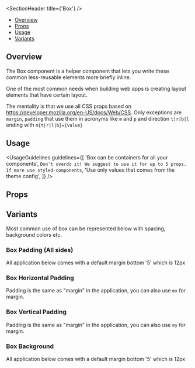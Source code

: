 

<Meta of={BoxStories} />

<SectionHeader title={'Box'} />

- [Overview](#overview)
- [Props](#props)
- [Usage](#usage)
- [Variants](#variants)

## Overview

The Box component is a helper component that lets you write these common less-reusable elements more briefly inline.

One of the most common needs when building web apps is creating layout elements that have certain layout.

The mentality is that we use all CSS props based on https://developer.mozilla.org/en-US/docs/Web/CSS. Only exceptions are `margin`, `padding` that use them in acronyms like `m` and `p` and direction `t|r|b|l` ending with `m{t|r|l|b}={value}`

## Usage

<UsageGuidelines
  guidelines={[
    'Box can be containers for all your components',
    `Don't overdo it! We suggest to use it for up to 5 props. If more use styled-components`,
    'Use only values that comes from the theme config',
  ]}
/>

## Props

<ArgTypes of={Box} />

## Variants

Most common use of box can be represented below with spacing, background colors etc.

### Box Padding (All sides)

All application below comes with a default margin bottom '5' which is 12px

<Canvas of={BoxStories.BoxPaddingAllSides} />

### Box Horizontal Padding

Padding is the same as "margin" in the application, you can also use `mx` for margin.

<Canvas of={BoxStories.BoxHorizontalPadding} />

### Box Vertical Padding

Padding is the same as "margin" in the application, you can also use `my` for margin.

<Canvas of={BoxStories.BoxVerticalPadding} />

### Box Background

All application below comes with a default margin bottom '5' which is 12px

<Canvas of={BoxStories.BoxBackground} />
